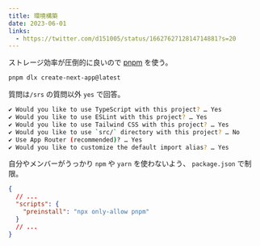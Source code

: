 ```yaml
---
title: 環境構築
date: 2023-06-01
links:
  - https://twitter.com/d151005/status/1662762712814714881?s=20
---
```


ストレージ効率が圧倒的に良いので [pnpm](https://pnpm.io) を使う。

```bash
pnpm dlx create-next-app@latest
```

質問は`/srs` の質問以外 `yes` で回答。

```bash
✔ Would you like to use TypeScript with this project? … Yes
✔ Would you like to use ESLint with this project? … Yes
✔ Would you like to use Tailwind CSS with this project? … Yes
✔ Would you like to use `src/` directory with this project? … No
✔ Use App Router (recommended)? … Yes
✔ Would you like to customize the default import alias? … Yes
```

自分やメンバーがうっかり `npm` や `yarn` を使わないよう、 `package.json` で制限。

```json {4} title="package.json"
{
  // ...
  "scripts": {
    "preinstall": "npx only-allow pnpm"
  }
  // ...
}
```

